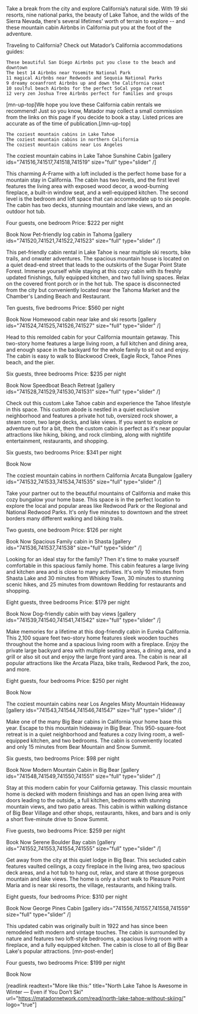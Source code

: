 Take a break from the city and explore California’s natural side. With 19 ski resorts, nine national parks, the beauty of Lake Tahoe, and the wilds of the Sierra Nevada, there's several lifetimes' worth of terrain to explore -- and these mountain cabin Airbnbs in California put you at the foot of the adventure.

Traveling to California? Check out Matador’s California accommodations guides:

 	These beautiful San Diego Airbnbs put you close to the beach and downtown
 	The best 14 Airbnbs near Yosemite National Park
 	11 magical Airbnbs near Redwoods and Sequoia National Parks
 	9 dreamy oceanfront Airbnbs up and down the California coast
 	10 soulful beach Airbnbs for the perfect SoCal yoga retreat
 	12 very zen Joshua Tree Airbnbs perfect for families and groups


[mn-up-top]We hope you love these California cabin rentals we recommend! Just so you know, Matador may collect a small commission from the links on this page if you decide to book a stay. Listed prices are accurate as of the time of publication.[/mn-up-top]

 	The coziest mountain cabins in Lake Tahoe
 	The coziest mountain cabins in northern California
 	The coziest mountain cabins near Los Angeles


The coziest mountain cabins in Lake Tahoe
Sunshine Cabin
[gallery ids="741516,741517,741518,741519" size="full" type="slider"  /]

This charming A-Frame with a loft included is the perfect home base for a mountain stay in California. The cabin has two levels, and the first level features the living area with exposed wood decor, a wood-burning fireplace, a built-in window seat, and a well-equipped kitchen. The second level is the bedroom and loft space that can accommodate up to six people. The cabin has two decks, stunning mountain and lake views, and an outdoor hot tub.

Four guests, one bedroom
Price: $222 per night

Book Now
Pet-friendly log cabin in Tahoma
[gallery ids="741520,741521,741522,741523" size="full" type="slider"  /]

This pet-friendly cabin rental in Lake Tahoe is near multiple ski resorts, bike trails, and onwater adventures. The spacious mountain house is located on a quiet dead-end street that leads to the outskirts of the Sugar Point State Forest. Immerse yourself while staying at this cozy cabin with its freshly updated finishings, fully equipped kitchen, and two full living spaces. Relax on the covered front porch or in the hot tub. The space is disconnected from the city but conveniently located near the Tahoma Market and the Chamber's Landing Beach and Restaurant.

Ten guests, five bedrooms
Price: $560 per night

Book Now
Homewood cabin near lake and ski resorts
[gallery ids="741524,741525,741526,741527" size="full" type="slider"  /]

Head to this remolded cabin for your California mountain getaway. This two-story home features a large living room, a full kitchen and dining area, and enough space in the backyard for the whole family to sit out and enjoy. The cabin is easy to walk to Blackwood Creek, Eagle Rock, Tahoe Pines beach, and the pier.

Six guests, three bedrooms
Price: $235 per night

Book Now
Speedboat Beach Retreat
[gallery ids="741528,741529,741530,741531" size="full" type="slider"  /]

Check out this custom Lake Tahoe cabin and experience the Tahoe lifestyle in this space. This custom abode is nestled in a quiet exclusive neighborhood and features a private hot tub, oversized rock shower, a steam room, two large decks, and lake views. If you want to explore or adventure out for a bit, then the custom cabin is perfect as it's near popular attractions like hiking, biking, and rock climbing, along with nightlife entertainment, restaurants, and shopping.

Six guests, two bedrooms
Price: $341 per night

Book Now

The coziest mountain cabins in northern California
Arcata Bungalow
[gallery ids="741532,741533,741534,741535" size="full" type="slider"  /]

Take your partner out to the beautiful mountains of California and make this cozy bungalow your home base. This space is in the perfect location to explore the local and popular areas like Redwood Park or the Regional and National Redwood Parks. It's only five minutes to downtown and the street borders many different walking and biking trails.

Two guests, one bedroom
Price: $126 per night

Book Now
Spacious Family cabin in Shasta
[gallery ids="741536,741537,741538" size="full" type="slider"  /]

Looking for an ideal stay for the family? Then it's time to make yourself comfortable in this spacious family home. This cabin features a large living and kitchen area and is close to many activities. It's only 10 minutes from Shasta Lake and 30 minutes from Whiskey Town, 30 minutes to stunning scenic hikes, and 25 minutes from downtown Redding for restaurants and shopping.

Eight guests, three bedrooms
Price: $179 per night

Book Now
Dog-friendly cabin with bay views
[gallery ids="741539,741540,741541,741542" size="full" type="slider"  /]

Make memories for a lifetime at this dog-friendly cabin in Eureka California. This 2,100 square feet two-story home features sleek wooden touches throughout the home and a spacious living room with a fireplace. Enjoy the private large backyard area with multiple seating areas, a dining area, and a grill or also sit out and enjoy the large front yard area. The cabin is near all popular attractions like the Arcata Plaza, bike trails, Redwood Park, the zoo, and more.

Eight guests, four bedrooms
Price: $250 per night

Book Now

The coziest mountain cabins near Los Angeles
Misty Mountain Hideaway
[gallery ids="741543,741544,741546,741547" size="full" type="slider"  /]

Make one of the many Big Bear cabins in California your home base this year. Escape to this mountain hideaway in Big Bear. This 950-square-foot retreat is in a quiet neighborhood and features a cozy living room, a well-equipped kitchen, and two bedrooms. The cabin is conveniently located and only 15 minutes from Bear Mountain and Snow Summit.

Six guests, two bedrooms
Price: $98 per night

Book Now
Modern Mountain Cabin in Big Bear
[gallery ids="741548,741549,741550,741551" size="full" type="slider"  /]

Stay at this modern cabin for your California getaway. This classic mountain home is decked with modern finishings and has an open living area with doors leading to the outside, a full kitchen, bedrooms with stunning mountain views, and two patio areas. This cabin is within walking distance of Big Bear Village and other shops, restaurants, hikes, and bars and is only a short five-minute drive to Snow Summit.

Five guests, two bedrooms
Price: $259 per night

Book Now
Serene Boulder Bay cabin
[gallery ids="741552,741553,741554,741555" size="full" type="slider"  /]

Get away from the city at this quiet lodge in Big Bear. This secluded cabin features vaulted ceilings, a cozy fireplace in the living area, two spacious deck areas, and a hot tub to hang out, relax, and stare at those gorgeous mountain and lake views. The home is only a short walk to Pleasure Point Maria and is near ski resorts, the village, restaurants, and hiking trails.

Eight guests, four bedrooms
Price: $310 per night

Book Now
George Pines Cabin
[gallery ids="741556,741557,741558,741559" size="full" type="slider"  /]

This updated cabin was originally built in 1922 and has since been remodeled with modern and vintage touches. The cabin is surrounded by nature and features two loft-style bedrooms, a spacious living room with a fireplace, and a fully equipped kitchen. The cabin is close to all of Big Bear Lake's popular attractions. [mn-post-ender]

Four guests, two bedrooms
Price: $199 per night

Book Now

[readlink readtext="More like this:" title="North Lake Tahoe Is Awesome in Winter — Even if You Don’t Ski" url="https://matadornetwork.com/read/north-lake-tahoe-without-skiing/" logo="true"]